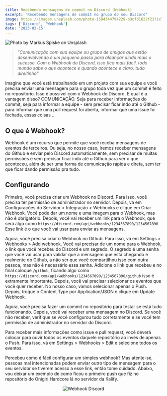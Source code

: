 ```yaml
---
title: Recebendo mensagens de commit no Discord (Webhook)
excerpt: 'Recebendo mensagens de commit no grupo do seu Discord'
image: https://images.unsplash.com/photo-1584344794229-b3cfd1622f21?ixlib=rb-4.0.3&ixid=MnwxMjA3fDB8MHxwaG90by1wYWdlfHx8fGVufDB8fHx8&auto=format&fit=crop&w=871&q=80
tags: ['Discord', 'Webhook']
date: '2023-02-15'
---
```


![](https://images.unsplash.com/photo-1584344794229-b3cfd1622f21?ixlib=rb-4.0.3&ixid=MnwxMjA3fDB8MHxwaG90by1wYWdlfHx8fGVufDB8fHx8&auto=format&fit=crop&w=871&q=80 "Photo by Markus Spiske on Unsplash")

> _"Comunicação com sua equipe ou grupo de amigos que estão desenvolvendo é um pequeno passo para alcançar ainda mais o sucesso. Com o Webhook do Discord, isso fica mais fácil, todo mundo sabe o que acontece e quando acontece e claro, tudo direitinho"_

Imagine que você está trabalhando em um projeto com sua equipe e você precisa enviar uma mensagem para o grupo toda vez que um commit é feito no repositório. Isso é possível com o Webhook do Discord. E qual é a vantagem disso? COMUNICAÇÃO. Seja para receber informações do commit, seja para informar a equipe - sem precisar ficar indo até o Github - para informar que uma pull request foi aberta, informar que uma issue foi fechada, essas coisas ...

## O que é Webhook?

Webhook é um recurso que permite que você receba mensagens de eventos de terceiros. Ou seja, no nosso caso, iremos receber mensagens do Github e enviar pelo Discord automaticamente, sem precisar de muitas permissões e sem precisar ficar indo até o Github para ver o que aconteceu, além de ser uma forma de comunicação rápida e direta, sem ter que ficar dando permissão pra tudo.

<!--truncate-->

## Configurando

Primeiro, você precisa criar um Webhook no Discord. Para isso, você precisa ter permissão de administrador no servidor. Depois, vá em Configurações do Servidor > Integração > Webhooks e clique em Criar Webhook. Você pode dar um nome e uma imagem para o Webhook, mas não é obrigatório. Depois, você vai receber um link para o Webhook, que será algo como `https://discord.com/api/webhooks/1234567890/1234567890`. Esse link é o que você vai usar para enviar as mensagens.

Agora, você precisa criar o Webhook no Github. Para isso, vá em Settings > Webhooks > Add webhook. Você vai precisar de um nome para o Webhook, o link que você recebeu do Discord e um segredo. O segredo é uma senha que você vai usar para validar que a mensagem que está chegando é realmente do Github, a não ser que você compartilhou isso com outra pessoa, mas não é necessário essa senha. Adicione o link que recebeu e no final coloque `/github`, ficando algo como `https://discord.com/api/webhooks/1234567890/1234567890/github` isso é extramente importante. Depois, você vai precisar selecionar os eventos que você quer receber. No nosso caso, vamos selecionar apenas o Push. Depois, troque o Content Type por Application/JSON e clique em Update Webhook.

Agora, você precisa fazer um commit no repositório para testar se está tudo funcionando. Depois, você vai receber uma mensagem no Discord. Se você não receber, verifique se você configurou tudo corretamente e se você tem permissão de administrador no servidor do Discord.

Para receber mais informações como issue e pull request, você deverá colocar para ouvir todos os eventos daquele repositório ao invés de apenas o Push. Para isso, vá em Settings > Webhooks > Edit e selecione todos os eventos.

Percebeu como é fácil configurar um simples webhook? Mas atente-se, pessoas mal intencionadas podem enviar outro tipo de mensagem para o seu servidor se tiverem acesso a esse link, então tome cuidado. Abaixo, vou deixar um exemplo de como ficou o primeiro push que fiz no repositório do Onigiri Hardcore lá no servidor da Kalify.

<p align="center"><img src="https://user-images.githubusercontent.com/23272064/219360650-94538eef-075e-45e1-bba4-6aa4db759ea5.png" alt="Webhook Discord"/></p>
